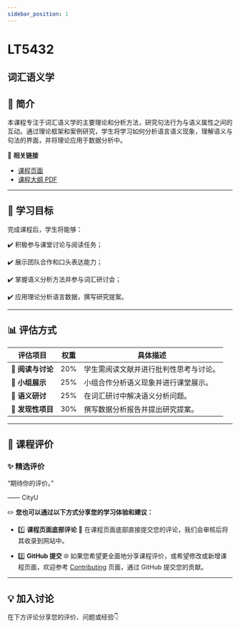 ```yaml
---
sidebar_position: 1
---
```


# LT5432
## 词汇语义学

## **📘 简介**
本课程专注于词汇语义学的主要理论和分析方法，研究句法行为与语义属性之间的互动。通过理论框架和案例研究，学生将学习如何分析语言语义现象，理解语义与句法的界面，并将理论应用于数据分析中。

🔗 **相关链接**
- [课程页面](https://www.cityu.edu.hk/catalogue/pg/202425/course/LT5432.htm)
- [课程大纲 PDF](https://www.cityu.edu.hk/catalogue/pg/202425/course/LT5432.pdf)

---

## **🎯 学习目标**

完成课程后，学生将能够：

✔️ 积极参与课堂讨论与阅读任务；

✔️ 展示团队合作和口头表达能力；

✔️ 掌握语义分析方法并参与词汇研讨会；

✔️ 应用理论分析语言数据，撰写研究提案。

---

## **📊 评估方式**

| **评估项目**              | **权重** | **具体描述**                                                                                     |
|--------------------------|---------|-----------------------------------------------------------------------------------------------|
| **📖 阅读与讨论**          | 20%     | 学生需阅读文献并进行批判性思考与讨论。                                                           |
| **🎤 小组展示**            | 25%     | 小组合作分析语义现象并进行课堂展示。                                                             |
| **📝 语义研讨**            | 25%     | 在词汇研讨中解决语义分析问题。                                                                  |
| **📄 发现性项目**          | 30%     | 撰写数据分析报告并提出研究提案。                                                                 |

---

## **💬 课程评价**

### ✨ **精选评价**
<div className={commentStyles.commentBox}>
    <p className={commentStyles.commentText}>
        “期待你的评价。”
    </p>
    <p className={commentStyles.commentAuthor}>—— CityU</p>
</div>

✏️ **您也可以通过以下方式分享您的学习体验和建议：**

- 1️⃣ **课程页面底部评论**
💬 在课程页面底部直接提交您的评论，我们会审核后将其收录到网站中。

- 2️⃣ **GitHub 提交**
🌐 如果您希望更全面地分享课程评价，或希望修改或新增课程页面，欢迎参考 [Contributing](/contributing) 页面，通过 GitHub 提交您的贡献。

---

## **💡 加入讨论**

在下方评论分享您的评价、问题或经验👇
<Utterances />

